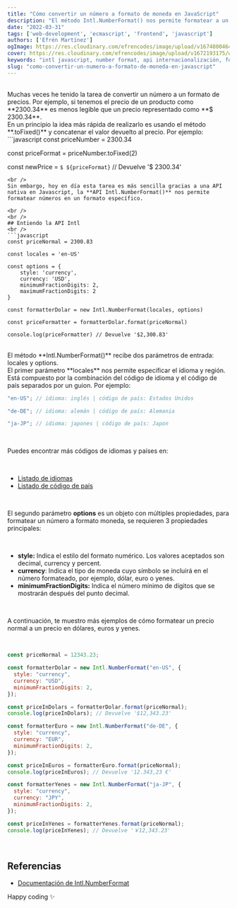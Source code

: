 ```yaml
---
title: "Cómo convertir un número a formato de moneda en JavaScript"
description: "El método Intl.NumberFormat() nos permite formatear a un valor más legible."
date: "2022-03-31"
tags: ['web-development', 'ecmascript', 'frontend', 'javascript']
authors: ['Efrén Martínez']
ogImage: https://res.cloudinary.com/efrencodes/image/upload/v1674800464/www.efrencodes.com/articulos/como-convertir-un-numero-a-formato-de-moneda-en-javascript/og-image.webp
cover: https://res.cloudinary.com/efrencodes/image/upload/v1672193175/www.efrencodes.com/tecnologies/javascript.svg
keywords: "intl javascript, number format, api internacionalización, formatear precio"
slug: "como-convertir-un-numero-a-formato-de-moneda-en-javascript"
---
```


<article class="prose-a:text-pink-600 prose-a:underline prose-a:leading-loose prose-h2:text-2xl prose-h2:font-medium
				prose-h2:text-gray-800 prose-strong:text-gray-900 prose-strong:font-semibold
				prose-strong:lining-num prose-pre:p-4 prose-pre:rounded-md prose-pre:shadow-lg prose-ul:list-disc prose-ul:mt-4 prose-ul:mb-4 prose-ul:list-inside prose-li:text-gray-600
				prose-li:font-normal prose-li:text-base">
<br />
Muchas veces he tenido la tarea de convertir un número a un formato de precios. Por ejemplo, si tenemos el precio de un producto como **2300.34** es menos legible que un precio representado como **$ 2300.34**.

<br />
En un principio la idea más rápida de realizarlo es usando el método **.toFixed()**
y concatenar el valor devuelto al precio. Por ejemplo:
<br />
```javascript
const priceNumber = 2300.34

const priceFormat = priceNumber.toFixed(2)

const newPrice = `$ ${priceFormat}` // Devuelve '$ 2300.34'

````
<br />
Sin embargo, hoy en día esta tarea es más sencilla gracias a una API nativa en Javascript, la **API Intl.NumberFormat()** nos permite formatear números en un formato específico.

<br />
<br />
## Entiendo la API Intl
<br />
```javascript
const priceNormal = 2300.83

const locales = 'en-US'

const options = {
	style: 'currency',
	currency: 'USD',
	minimumFractionDigits: 2,
	maximumFractionDigits: 2
}

const formatterDolar = new Intl.NumberFormat(locales, options)

const priceFormatter = formatterDolar.format(priceNormal)

console.log(priceFormatter) // Devuelve '$2,300.83'
````

<br />
El método **Intl.NumberFormat()** recibe dos parámetros de entrada: locales y options.
<br />
El primer parámetro **locales** nos permite especificar el idioma y región. Está
compuesto por la combinación del código de idioma y el código de país separados por
un guion. Por ejemplo:

<br />

```javascript
"en-US"; // idioma: inglés | código de país: Estados Unidos

"de-DE"; // idioma: alemán | código de país: Alemania

"ja-JP"; // idioma: japones | código de país: Japon
```

<br />

Puedes encontrar más códigos de idiomas y países en:

<br />

<ul>
  <li><a href="https://www.w3schools.com/tags/ref_language_codes.asp" target="_blank">Listado de idiomas</a></li>
  <li><a href="https://www.w3schools.com/tags/ref_country_codes.asp" target="_blank">Listado de código de país</a></li>
</ul>

<br />

El segundo parámetro **options** es un objeto con múltiples propiedades, para formatear un número a formato moneda, se requieren 3 propiedades principales:

<br />

- **style:** Indica el estilo del formato numérico. Los valores aceptados son decimal, currency y percent.
- **currency**: Indica el tipo de moneda cuyo símbolo se incluirá en el número formateado, por ejemplo, dólar, euro o yenes.
- **minimumFractionDigits:** Indica el número mínimo de dígitos que se mostrarán después del punto decimal.

<br />

A continuación, te muestro más ejemplos de cómo formatear un precio normal a un precio en dólares, euros y yenes.

<br />

```javascript
const priceNormal = 12343.23;

const formatterDolar = new Intl.NumberFormat("en-US", {
  style: "currency",
  currency: "USD",
  minimumFractionDigits: 2,
});

const priceInDolars = formatterDolar.format(priceNormal);
console.log(priceInDolars); // Devuelve '$12,343.23'

const formatterEuro = new Intl.NumberFormat("de-DE", {
  style: "currency",
  currency: "EUR",
  minimumFractionDigits: 2,
});

const priceInEuros = formatterEuro.format(priceNormal);
console.log(priceInEuros); // Devuelve '12.343,23 €'

const formatterYenes = new Intl.NumberFormat("ja-JP", {
  style: "currency",
  currency: "JPY",
  minimumFractionDigits: 2,
});

const priceInYenes = formatterYenes.format(priceNormal);
console.log(priceInYenes); // Devuelve '￥12,343.23'
```

<br />

## Referencias

<ul>
  <li><a href="https://developer.mozilla.org/en-US/docs/Web/JavaScript/Reference/Global_Objects/Intl/NumberFormat" target="_blank">Documentación de Intl.NumberFormat</a></li>
</ul>

Happy coding ✨

<br />
<br />
<br />

</article>